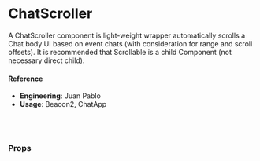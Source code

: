 
<Meta
  title="Utilities/ChatScroller"
  component={ChatScroller}
/>

# ChatScroller

A ChatScroller component is light-weight wrapper automatically scrolls a Chat body UI based on event chats (with consideration for range and scroll offsets). It is recommended that Scrollable is a child Component (not necessary direct child).

<Preview>
  <Story name="default">
    <Default />
  </Story>
</Preview>

#### Reference

- **Engineering**: Juan Pablo
- **Usage**: Beacon2, ChatApp

<br />
<br />

### Props

<Props of={ChatScroller} />
